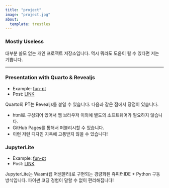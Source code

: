 ```yaml
---
title: "project"
image: "project.jpg"
about:
  template: trestles
---
```

### Mostly Useless

대부분 쓸모 없는 개인 프로젝트 저장소입니다. 역시 뭐라도 도움이 될 수 있다면 저는 기쁩니다. 

---

### Presentation with Quarto & Revealjs 

- Example: [fun-pt](https://fun-pt.lostineconomics.com/)
- Post: [LINK](https://www.lostineconomics.com/posts/computer-tool/2022-07-07-pt-with-quarto.html)

Quarto의 PT는 Revealjs를 붙일 수 있습니다. 다음과 같은 점에서 장점이 있습니다. 

- html로 구성되어 있어서 웹 브라우저 이외에 별도의 소프트웨어가 필요하지 않습니다. 
- GitHub Pages를 통해서 퍼블리시할 수 있습니다. 
- 이런 저런 디자인 지옥에 고통받지 않을 수 있습니다! 

### JupyterLite

- Example: [fun-pt](https://jupyterlite.anari.dev/)
- Post: [LINK](https://www.lostineconomics.com/posts/computer-tool/2022-12-06-jupyterlite-githubpages.html)

JupyterLite는 Wasm(웹 어셈블리)로 구현되는 경량화된 쥬피터IDE + Python 구동 방식입니다. 파이썬 코딩 경험이 말할 수 없이 편리해집니다! 


